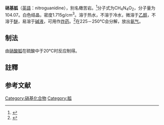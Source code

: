 {{Distinguish|硝酸胍}}
{{Chembox
| 名称 = 硝基胍
| 英文名 =nitroguanidine
| 图像文件 =Nitroguanidine structure.png
|  图像大小 = 
|  图像替换 = 
| IUPAC英 = 
| IUPAC中 =
| 别名 = 橄苦岩
| Section1 = {{Chembox 识别
| CASNo_Ref = {{cascite|correct|CAS}}
|   CAS号 =556-88-7
| ChemSpiderID_Ref = {{chemspidercite|correct|chemspider}}
| ChemSpiderID = 10701
| InChI = 1/CH4N4O2/c2-1(3)4-5(6)7/h(H4,2,3,4)
| InChIKey = IDCPFAYURAQKDZ-UHFFFAOYAN
| StdInChI_Ref = {{stdinchicite|correct|chemspider}}
| StdInChI = 1S/CH4N4O2/c2-1(3)4-5(6)7/h(H4,2,3,4)
| StdInChIKey_Ref = {{stdinchicite|correct|chemspider}}
| StdInChIKey = IDCPFAYURAQKDZ-UHFFFAOYSA-N
| PubChem = 11174
| ChEBI_Ref = {{ebicite|correct|EBI}}
| ChEBI = 39180
| SMILES = NC(N)=N[N+]([O-])=O
}}
| Section2 = {{Chembox 性质
|   化学式 = CH<sub>4</sub>N<sub>4</sub>O<sub>2</sub>
|   摩尔质量 = 104.07
|   外观 = 白色晶体
|   密度 = 1.715g/㎝<sup>3</sup>
|   熔点 = 239 °C 
|   沸点 = 
|   溶解度 = 82.5g(100℃)<br>4.4g(25℃) }}
| Section3 = {{Chembox 危险性
|   主要危险 = 高热、震动、撞击、摩擦会导致爆炸<ref name=A23>[http://www.chemicalbook.com/ChemicalProductProperty_CN_CB1853823.htm 硝基胍]</ref>
|   闪点 = 
|   自燃点 =  }}
}}

'''硝基胍'''{{notetag|{{標音|字=胍|注音=ㄍㄨㄚ |拼音=guā|同音字=瓜}}}}（[[英語|英語]]：nitroguanidine），别名橄苦岩。<ref> {{Cite book | author = United Nations | title = Recommendations on the Transport of Dangerous Goods: Model Regulations| pages = pp.460 | ISBN = 9217301876 | language = 中文  }} </ref>分子式为CH<sub>4</sub>N<sub>4</sub>O<sub>2</sub>，分子量为104.07。白色结晶，密度1.715g/cm<sup>3</sup>。溶于热水，不溶于冷水，微溶于[[乙醇|乙醇]]，不溶于[[醚|醚]]，易溶于[[碱|碱液]]，可用作[[炸药|炸药]]。<ref name=A23>{{Cite web |url=http://www.chemicalbook.com/ChemicalProductProperty_CN_CB1853823.htm |title=硝基胍 |accessdate=2013-12-14 |archive-date=2013-12-14 |archive-url=https://web.archive.org/web/20131214140347/http://www.chemicalbook.com/ChemicalProductProperty_CN_CB1853823.htm |dead-url=no }}</ref>在225－250℃会分解，放出[[氨气|氨气]]。

==制法==
由[[硝酸胍|硝酸胍]]在硫酸中于20℃时反应制得。

==註釋==
{{notefoot}}

==参考文献==
{{reflist}}
{{化学小作品}}
[[Category:硝基化合物|Category:硝基化合物]]
[[Category:胍|Category:胍]]